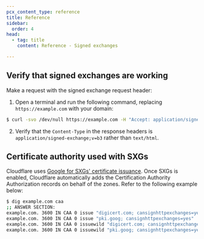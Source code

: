 ```yaml
---
pcx_content_type: reference
title: Reference
sidebar:
  order: 4
head:
  - tag: title
    content: Reference - Signed exchanges

---
```


## Verify that signed exchanges are working

Make a request with the signed exchange request header:

1. Open a terminal and run the following command, replacing `https://example.com` with your domain:

```sh
$ curl -svo /dev/null https://example.com -H "Accept: application/signed-exchange;v=b3"
```

2. Verify that the `Content-Type` in the response headers is `application/signed-exchange;v=b3` rather than `text/html`.

## Certificate authority used with SXGs

Cloudflare uses [Google for SXGs' certificate issuance](https://web.dev/signed-exchanges/#certificates). Once SXGs is enabled, Cloudflare automatically adds the Certification Authority Authorization records on behalf of the zones. Refer to the following example below:

```bash
$ dig example.com caa
;; ANSWER SECTION:
example.com. 3600 IN CAA 0 issue "digicert.com; cansignhttpexchanges=yes"
example.com. 3600 IN CAA 0 issue "pki.goog; cansignhttpexchanges=yes"
example.com. 3600 IN CAA 0 issuewild "digicert.com; cansignhttpexchanges=yes"
example.com. 3600 IN CAA 0 issuewild "pki.goog; cansignhttpexchanges=yes"
```
